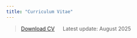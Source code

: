```yaml
---
title: "Curriculum Vitae"
---
```


> [Download CV](/assets/ZhengquanCheng_CV.pdf) &emsp; Latest update: August 2025
